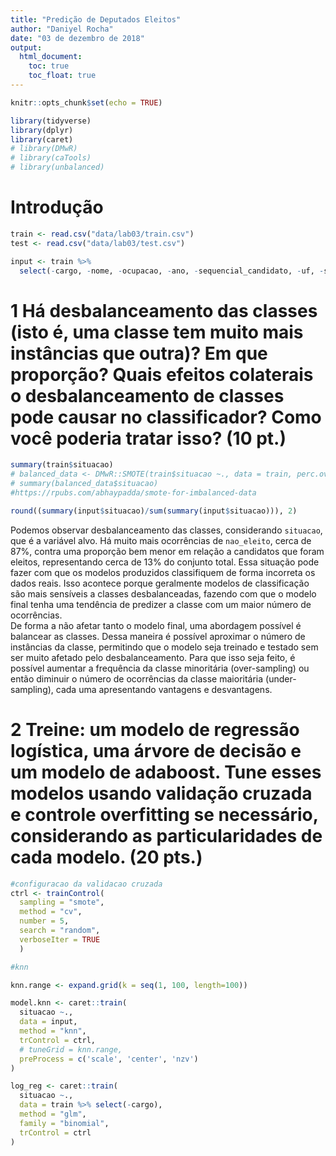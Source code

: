 ```yaml
---
title: "Predição de Deputados Eleitos"
author: "Daniyel Rocha"
date: "03 de dezembro de 2018"
output: 
  html_document:
    toc: true
    toc_float: true
---
```


```r
knitr::opts_chunk$set(echo = TRUE)
```

```r
library(tidyverse)
library(dplyr)
library(caret)
# library(DMwR)
# library(caTools)
# library(unbalanced)
```

# Introdução

```r
train <- read.csv("data/lab03/train.csv")
test <- read.csv("data/lab03/test.csv")

input <- train %>% 
  select(-cargo, -nome, -ocupacao, -ano, -sequencial_candidato, -uf, -sexo, -estado_civil, -grau, -partido)
```

# 1 Há desbalanceamento das classes (isto é, uma classe tem muito mais instâncias que outra)? Em que proporção? Quais efeitos colaterais o desbalanceamento de classes pode causar no classificador? Como você poderia tratar isso? (10 pt.)
```r
summary(train$situacao)
# balanced_data <- DMwR::SMOTE(train$situacao ~., data = train, perc.over = 600, perc.under = 100)
# summary(balanced_data$situacao)
#https://rpubs.com/abhaypadda/smote-for-imbalanced-data

round((summary(input$situacao)/sum(summary(input$situacao))), 2)

```
Podemos observar desbalanceamento das classes, considerando `situacao`, que é a variável alvo. Há muito mais ocorrências de `nao_eleito`, cerca de 87%, contra uma proporção bem menor em relação a candidatos que foram eleitos, representando cerca de 13% do conjunto total. Essa situação pode fazer com que os modelos produzidos classifiquem de forma incorreta os dados reais. Isso acontece porque geralmente modelos de classificação são mais sensíveis a classes desbalanceadas, fazendo com que o modelo final tenha uma tendência de predizer a classe com um maior número de ocorrências.  
De forma a não afetar tanto o modelo final, uma abordagem possível é balancear as classes. Dessa maneira é possível aproximar o número de instâncias da classe, permitindo que o modelo seja treinado e testado sem ser muito afetado pelo desbalanceamento. Para que isso seja feito, é possível aumentar a frequência da classe minoritária (over-sampling) ou então diminuir o número de ocorrências da classe maioritária (under-sampling), cada uma apresentando vantagens e desvantagens.

# 2 Treine: um modelo de regressão logística, uma árvore de decisão e um modelo de adaboost. Tune esses modelos usando validação cruzada e controle overfitting se necessário, considerando as particularidades de cada modelo.  (20 pts.)

```r
#configuracao da validacao cruzada
ctrl <- trainControl(
  sampling = "smote",
  method = "cv",
  number = 5,
  search = "random",
  verboseIter = TRUE
  )
```

```r
#knn

knn.range <- expand.grid(k = seq(1, 100, length=100))

model.knn <- caret::train(
  situacao ~.,
  data = input,
  method = "knn",
  trControl = ctrl,
  # tuneGrid = knn.range,
  preProcess = c('scale', 'center', 'nzv')
)
```


```r
log_reg <- caret::train(
  situacao ~.,
  data = train %>% select(-cargo),
  method = "glm",
  family = "binomial",
  trControl = ctrl
)
```

